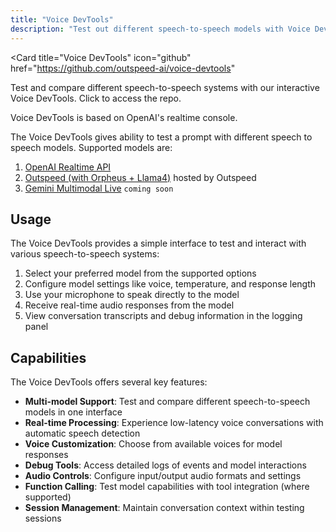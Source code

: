 ```yaml
---
title: "Voice DevTools"
description: "Test out different speech-to-speech models with Voice DevTools"
---
```

<Card
  title="Voice DevTools"
  icon="github"
  href="https://github.com/outspeed-ai/voice-devtools"
>
  Test and compare different speech-to-speech systems with our interactive Voice DevTools.
  Click to access the repo.
</Card>

<Note>
  Voice DevTools is based on OpenAI's realtime console.
</Note>

The Voice DevTools gives ability to test a prompt with different speech to speech models. Supported models are:
  1. [OpenAI Realtime API](https://platform.openai.com/docs/guides/realtime)
  2. [Outspeed (with Orpheus + Llama4)](/models/outspeed) hosted by Outspeed
  3. [Gemini Multimodal Live](https://ai.google.dev/gemini-api/docs/multimodal-live) `coming soon`

## Usage

The Voice DevTools provides a simple interface to test and interact with various speech-to-speech systems:

1. Select your preferred model from the supported options
2. Configure model settings like voice, temperature, and response length
3. Use your microphone to speak directly to the model
4. Receive real-time audio responses from the model
5. View conversation transcripts and debug information in the logging panel

## Capabilities

The Voice DevTools offers several key features:

- **Multi-model Support**: Test and compare different speech-to-speech models in one interface
- **Real-time Processing**: Experience low-latency voice conversations with automatic speech detection
- **Voice Customization**: Choose from available voices for model responses
- **Debug Tools**: Access detailed logs of events and model interactions
- **Audio Controls**: Configure input/output audio formats and settings
- **Function Calling**: Test model capabilities with tool integration (where supported)
- **Session Management**: Maintain conversation context within testing sessions